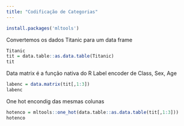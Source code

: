 ```yaml
---
title: "Codificação de Categorias"
---
```


```r
install.packages('mltools')
```

Convertemos os dados Titanic para um data frame

```r
Titanic
tit = data.table::as.data.table(Titanic)
tit
```

Data matrix é a função nativa do R Label encoder de Class, Sex, Age

```r
labenc = data.matrix(tit[,1:3])
labenc
```

One hot encondig das mesmas colunas

```r
hotenco = mltools::one_hot(data.table::as.data.table(tit[,1:3]))
hotenco
```